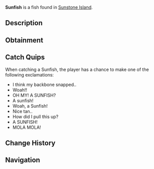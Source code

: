 {{FishInfobox
|image          = Sunfish.png
|rarity         = Legendary
|sea            = First Sea
|location       = [[Sunstone Island]]
|sublocation    = 
|sources        = Fishing Rod
|radar_location = 
|prog_speed     = -60
|xp             = 550
|weather        = Clear
|time           = Day
|season         = Summer
|bait           = 
|base_weight    = 1000
|base_value     = 1500
|weight_range   = 600
|base_chance    = 1
|base_resil     = 70
}}
'''Sunfish''' is a {{Rarity|Legendary}} fish found in [[Sunstone Island]].

== Description ==
{{Description|Sunfish are the heaviest bony fish species alive today. Common sunfish can weigh up to one metric tonne but on rare instances they can way two metric tonnes! The largest appeal of the ocean Sunfish is the unusual shape of it's body and it's astonishing weight. Sunfish have the name for their love of basking in the sun by floating to the surface of the water.|Bestiary Entry}}

== Obtainment ==
{{Description|Caught near Sunstone Island and can sometimes weigh over 1,000 kg.|Bestiary Hint}}
{{Fish Availability|
Sunstone Island
|top_rods      = 
Ethereal Prism Rod\26788.2\95702.8;
Leviathan's Fang Rod\26198.62\113551.02;
Seraphic Rod\25260.51\97267.39;
No-Life Rod\23704.42\99219.37;
Tempest Rod\23605.61\95989.27;
Resourceful Rod\20630.6\86883.28;
Destiny Rod\22192.27\90263.12;
Heaven's Rod\19575.25\88976.45;
Free Spirit Rod\18759.47\100870.46;
Trident Rod\18586.61\100081.6;
Abyssal Specter Rod\18980.74\89762.96;
Zeus Rod\19342.21\86561.02;
Rod Of The Forgotten Fang\23272.79\94145.06;
Challenger's Rod\22173.95\96086.97;
Rod Of The Exalted One\20852.08\92411.63;
Rod Of The Depths\20516.95\91647.25;
Verdant Shear Rod\18772\86503.04;
Blazebringer Rod\18487.74\85766.09;
Depthseeker Rod\17324.47\80555.44;
Avalanche Rod\15525.95\72926.8;
Volcanic Rod\15112.42\76440.07;
Steady Rod\5313.65\25125.54
|recommended   = Ethereal Prism Rod
}}

== Catch Quips ==
When catching a Sunfish, the player has a chance to make one of the following exclamations:
* I think my backbone snapped..
* Woah!!
* OH MY! A SUNFISH?
* A sunfish!
* Woah, a Sunfish!
* Nice tan..
* How did I pull this up?
* A SUNFISH!
* MOLA MOLA!

== Change History ==
{{Change History|{{subst:Current Version}}}}

== Navigation ==
{{Fish Navbox|Sunstone Island}}